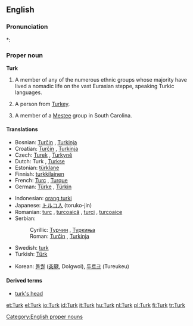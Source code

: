 {{also|turk|Türk}}
==English==

===Pronunciation===
*: {{rhymes|ɜː(r)k}}

===Proper noun===
'''Turk'''

# A member of any of the numerous ethnic groups whose majority have lived a nomadic life on the vast Eurasian steppe, speaking Turkic languages.
# {{nonstandard}} A person from [[Turkey]].
# A member of a [[Mestee]] group in South Carolina.

====Translations====
{{trans-top|Turkish nationals}}
* Bosnian: [[Turčin]] {{m}}, [[Turkinja]] {{f}}
* Croatian: [[Turčin]] {{m}}, [[Turkinja]] {{f}}
* Czech: [[Turek]] {{m}}, [[Turkyně]] {{f}}
* Dutch: Turk {{m}}, [[Turkse]] {{f}}
* Estonian: [[türklane]]
* Finnish: [[turkkilainen]]
* French: [[Turc]] {{m}}, [[Turque]] {{f}}
* German: [[Türke]] {{m}}, [[Türkin]] {{f}}
{{trans-mid}}
* Indonesian: [[orang turki]]
* Japanese: [[トルコ人]] (toruko-jin)
* Romanian: [[turc]] {{m}}, [[turcoaică]] {{f}}, [[turci]] {{m|p}}, [[turcoaice]] {{f|p}}
* Serbian:
*: Cyrillic: [[Турчин]] {{m}}, [[Туркиња]] {{f}}
*: Roman: [[Turčin]] {{m}}, [[Turkinja]] {{f}}
* Swedish: [[turk]] {{c}}
* Turkish: [[Türk]]
{{trans-bottom}}

{{trans-top|Turkic speakers}}
* Korean: [[돌궐]] ([[突]][[厥]], Dolgwol), [[투르크]] (Tureukeu)
{{trans-mid}}
{{trans-bottom}}

====Derived terms====
* [[turk's head]]

[[Category:English proper nouns]]

[[et:Turk]]
[[el:Turk]]
[[io:Turk]]
[[id:Turk]]
[[it:Turk]]
[[hu:Turk]]
[[nl:Turk]]
[[pl:Turk]]
[[fi:Turk]]
[[tr:Turk]]